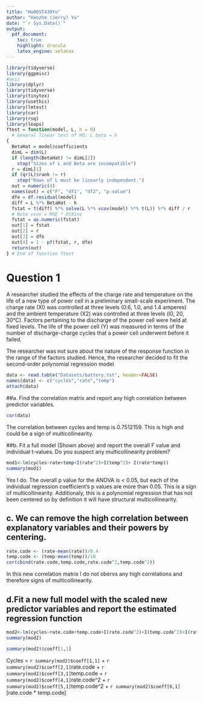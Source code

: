 ```yaml
---
title: "Hw06ST430Yu"
author: "Haozhe (Jerry) Yu"
date: "`r Sys.Date()`"
output: 
  pdf_document:
    toc: true
    highlight: dracula
    latex_engine: xelatex
---
```


```r
library(tidyverse)
library(ggpmisc)
#avis
library(dplyr)
library(tidyverse)
library(tinytex)
library(usethis)
library(lmtest)
library(car)
library(rsq)
library(leaps)
ftest = function(model, L, h = 0)
  # General linear test of H0: L beta = h
{
  BetaHat = model$coefficients
  dimL = dim(L)
  if (length(BetaHat) != dimL[2])
    stop("Sizes of L and Beta are incompatible")
  r = dimL[1]
  if (qr(L)$rank != r)
    stop("Rows of L must be linearly independent.")
  out = numeric(4)
  names(out) = c("F", "df1", "df2", "p-value")
  dfe = df.residual(model)
  diff = L %*% BetaHat - h
  fstat = t(diff) %*% solve(L %*% vcov(model) %*% t(L)) %*% diff / r
  # Note vcov = MSE * XtXinv
  fstat = as.numeric(fstat)
  out[1] = fstat
  out[2] = r
  out[3] = dfe
  out[4] = 1 - pf(fstat, r, dfe)
  return(out)
} # End of function ftest
```

# Question 1

A researcher studied the effects of the charge rate and temperature on the life of a new type of power cell in a preliminary small-scale experiment. The charge rate (Xl) was controlled at three levels (0.6, 1.0, and 1.4 amperes) and the ambient temperature (X2) was controlled at three levels (l0, 20, 30°C). Factors pertaining to the discharge of the power cell were held at fixed levels. The life of the power cell (Y) was measured in terms of the number of discharge-charge cycles that a power cell underwent before it failed.

The researcher was not sure about the nature of the response function in the range of the factors studied. Hence, the researcher decided to fit the second-order polynomial regression model

```r
data <- read.table("Datasets/battery.txt", header=FALSE)
names(data) <- c("cycles","rate","temp")
attach(data)
```

##a.	Find the correlation matrix and report any high correlation between predictor variables.

```r
cor(data)
```
The correlation between cycles and temp is 0.7512159. This is high and could be a sign of multicollinearity. 

##b.	Fit a full model (Shown above) and report the overall F value and individual t-values. Do you suspect any multicollinearity problem?


```r
mod1<-lm(cycles~rate+temp+I(rate^2)+I(temp^2)+ I(rate*temp))
summary(mod1)
```
Yes I do. The overall p value for the ANOVA is < 0.05, but each of the individual regression coefficient's p values are more than 0.05. This is a sign of multicollinearity. Additionaly, this is a polynomial regression that has not been centered so by definition it will have structural multicollinearity. 

## c.	We can remove the high correlation between explanatory variables and their powers by centering. 

```r
rate.code <- (rate-mean(rate))/0.4
temp.code <- (temp-mean(temp))/10
cor(cbind(rate.code,temp.code,rate.code^2,temp.code^2))
```
In this new correlation matrix I do not obervs any high correlations and therefore signs of multicollinearity. 

## d.Fit a new full model with the scaled new predictor variables and report the estimated regression function

```r
mod2<-lm(cycles~rate.code+temp.code+I(rate.code^2)+I(temp.code^2)+I(rate.code*temp.code))
summary(mod2)

summary(mod2)$coeff[1,1]
```
Cycles = `r summary(mod2)$coeff[1,1]` + `r summary(mod2)$coeff[2,1]`rate.code + `r summary(mod2)$coeff[3,1]`temp.code + `r summary(mod2)$coeff[4,1]`rate.code^2 + `r summary(mod2)$coeff[5,1]`temp.code^2 + `r summary(mod2)$coeff[6,1]`[rate.code * temp.code]
